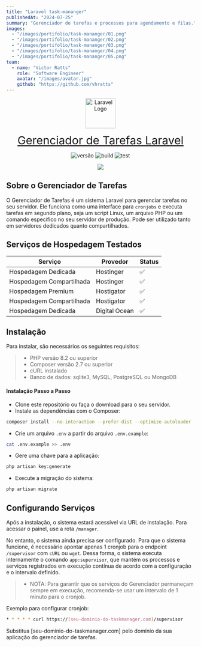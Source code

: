 ```yaml
---
title: "Laravel task-mananger"
publishedAt: "2024-07-25"
summary: "Gerenciador de tarefas e processos para agendamento e filas."
images:
  - "/images/portifolio/task-mananger/01.png"
  - "/images/portifolio/task-mananger/02.png"
  - "/images/portifolio/task-mananger/03.png"
  - "/images/portifolio/task-mananger/04.png"
  - "/images/portifolio/task-mananger/05.png"
team:
  - name: "Victor Ratts"
    role: "Software Engineer"
    avatar: "/images/avatar.jpg"
    github: "https://github.com/vhratts"
---
```


<p align="center">
<a href="#" target="_blank" style="display: flex; justify-content: center;">
<img src="public/app.png" width="400" alt="Laravel Logo" style="width: 80px;" />
</a>
</p>

<p align="center">
<a href="#" style="font-size: 30px;">Gerenciador de Tarefas Laravel</a>
</p>

<p align="center">
<img src="https://img.shields.io/badge/version-1.1.3-cyan" alt="versão" />
<img src="https://img.shields.io/badge/build-pass-red" alt="build" />
<img src="https://img.shields.io/badge/test-pass-green" alt="test" />
</p>

<p align="center">
<img src="public/wallpaper-02.png" />
</p>


## Sobre o Gerenciador de Tarefas

O Gerenciador de Tarefas é um sistema Laravel para gerenciar tarefas no seu servidor. Ele funciona como uma interface para ```cronjobs``` e executa tarefas em segundo plano, seja um script Linux, um arquivo PHP ou um comando específico no seu servidor de produção. Pode ser utilizado tanto em servidores dedicados quanto compartilhados.

## Serviços de Hospedagem Testados

| Serviço | Provedor | Status |
|---------|----------|--------|
| Hospedagem Dedicada | Hostinger | ✅ |
| Hospedagem Compartilhada | Hostinger | ✅ |
| Hospedagem Premium | Hostigator | ✅ |
| Hospedagem Compartilhada | Hostigator | ✅ |
| Hospedagem Dedicada | Digital Ocean | ✅ |

## Instalação

Para instalar, são necessários os seguintes requisitos:

>- PHP versão 8.2 ou superior
>- Composer versão 2.7 ou superior
>- cURL instalado
>- Banco de dados: sqlite3, MySQL, PostgreSQL ou MongoDB

#### Instalação Passo a Passo
* Clone este repositório ou faça o download para o seu servidor.
* Instale as dependências com o Composer:
```sh
composer install --no-interaction --prefer-dist --optimize-autoloader
```
* Crie um arquivo ```.env``` a partir do arquivo ```.env.example```:
```sh
cat .env.example >> .env
```
* Gere uma chave para a aplicação:
```sh
php artisan key:generate
```
* Execute a migração do sistema:
```sh
php artisan migrate
```

## Configurando Serviços

Após a instalação, o sistema estará acessível via URL de instalação.
Para acessar o painel, use a rota ```/manager```.

No entanto, o sistema ainda precisa ser configurado. Para que o sistema funcione, é necessário apontar apenas 1 cronjob para o endpoint ```/supervisor``` com ```cURL``` ou ```wget```. Dessa forma, o sistema executa internamente o comando ```app:supervisor```, que mantém os processos e serviços registrados em execução contínua de acordo com a configuração e o intervalo definido.

>- NOTA: Para garantir que os serviços do Gerenciador permaneçam sempre em execução, recomenda-se usar um intervalo de 1 minuto para o cronjob.

Exemplo para configurar cronjob:
 ```bash
* * * * * curl https://[seu-dominio-do-taskmanager.com]/supervisor
 ```
Substitua [seu-dominio-do-taskmanager.com] pelo domínio da sua aplicação do gerenciador de tarefas.
